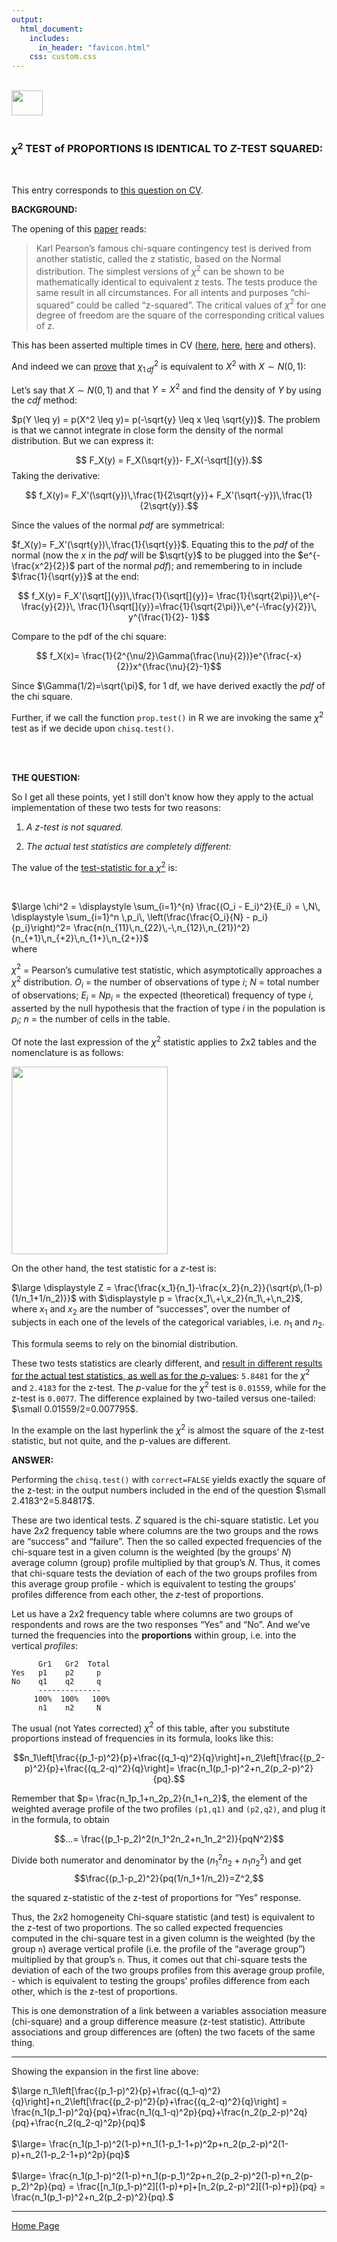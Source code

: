```yaml
---
output: 
  html_document:
    includes:
      in_header: "favicon.html" 
    css: custom.css
---
```


<br>
<a href="http://rinterested.github.io/statistics/index.html">
<img HEIGHT="40" WIDTH="50" src="https://cloud.githubusercontent.com/assets/9312897/10556783/a27a26fa-745c-11e5-9b1a-2d5bd737387a.PNG"></a>
<br><br>


### $\chi^2$ TEST of PROPORTIONS IS IDENTICAL TO $Z$-TEST SQUARED:
<br>

This entry corresponds to [this question on CV](http://stats.stackexchange.com/q/173415/67822).

**BACKGROUND:** 

The opening of this [paper][1] reads:

>Karl Pearson’s famous chi-square contingency test is derived from another statistic, called the z statistic, based on the Normal distribution. The simplest versions of $\chi^2$ can be shown to be mathematically identical to equivalent z tests. The tests produce the same result in all circumstances. For all intents and purposes “chi-squared” could be called “z-squared”. The critical values of $\chi^2$ for one degree of freedom are the square of the corresponding critical values of z.

This has been asserted multiple times in CV ([here][2], [here][3], [here][4] and others).

And indeed we can [prove][5] that $\chi^2_{1\,df}$ is equivalent to $X^2$ with $X\sim N(0,1)$:

Let's say that $X \sim N(0,1)$ and that $Y=X^2$ and find the density of $Y$ by using the $cdf$ method:

$p(Y \leq y) = p(X^2 \leq y)= p(-\sqrt{y} \leq x \leq \sqrt{y})$. The problem is that we cannot integrate in close form the density of the normal distribution. But we can express it:

$$ F_X(y) = F_X(\sqrt{y})- F_X(-\sqrt[]{y}).$$ Taking the derivative:

$$ f_X(y)= F_X'(\sqrt{y})\,\frac{1}{2\sqrt{y}}+
F_X'(\sqrt{-y})\,\frac{1}{2\sqrt{y}}.$$

Since the values of the normal $pdf$ are symmetrical:

$f_X(y)= F_X'(\sqrt{y})\,\frac{1}{\sqrt{y}}$. Equating this to the $pdf$ of the normal (now the $x$ in the $pdf$ will be $\sqrt{y}$ to be plugged into the $e^{-\frac{x^2}{2}}$ part of the normal $pdf$); and remembering to in include $\frac{1}{\sqrt{y}}$ at the end:

$$ f_X(y)= 
F_X'(\sqrt[]{y})\,\frac{1}{\sqrt[]{y}}=
\frac{1}{\sqrt{2\pi}}\,e^{-\frac{y}{2}}\,
\frac{1}{\sqrt[]{y}}=\frac{1}{\sqrt{2\pi}}\,e^{-\frac{y}{2}}\,
y^{\frac{1}{2}- 1}$$

Compare to the pdf of the chi square:

$$ f_X(x)= \frac{1}{2^{\nu/2}\Gamma(\frac{\nu}{2})}e^{\frac{-x}{2}}x^{\frac{\nu}{2}-1}$$

Since $\Gamma(1/2)=\sqrt{\pi}$, for $1$ df, we have derived exactly the $pdf$ of the chi square.

Further, if we call the function `prop.test()` in R we are invoking the same $\chi^2$ test as if we decide upon `chisq.test()`.

<br><br>

**THE QUESTION:**

So I get all these points, yet I still don't know how they apply to the actual implementation of these two tests for two reasons:

1. *A z-test is not squared.*

2. *The actual test statistics are completely different:*

The value of the [test-statistic for a $\chi^2$][6] is:

<br>

$\large \chi^2 = \displaystyle \sum_{i=1}^{n} \frac{(O_i - E_i)^2}{E_i} =  \,N\, \displaystyle \sum_{i=1}^n \,p_i\, \left(\frac{\frac{O_i}{N} - p_i}{p_i}\right)^2= \frac{n(n_{11}\,n_{22}\,-\,n_{12}\,n_{21})^2}{n_{+1}\,n_{+2}\,n_{1+}\,n_{2+}}$
<br>
where

$\chi^2$ = Pearson's cumulative test statistic, which asymptotically approaches a $\chi^2$ distribution. $O_i$ = the number of observations of type $i$; $N$ = total number of observations; $E_i$ = $N p_i$ = the expected (theoretical) frequency of type $i$, asserted by the null hypothesis that the fraction of type $i$ in the population is  $p_i$;
$n$ = the number of cells in the table.

Of note the last expression of the $\chi^2$ statistic applies to $2$x$2$ tables and the nomenclature is as follows:

<img HEIGHT="300" WIDTH="250" src="https://cloud.githubusercontent.com/assets/9312897/10680565/dfa1fd78-78ee-11e5-9390-fb63f6c7272d.png"></a>


On the other hand, the test statistic for a $z$-test is:

$\large \displaystyle Z = \frac{\frac{x_1}{n_1}-\frac{x_2}{n_2}}{\sqrt{p\,(1-p)(1/n_1+1/n_2)}}$ with $\displaystyle p = \frac{x_1\,+\,x_2}{n_1\,+\,n_2}$, where $x_1$ and $x_2$ are the number of "successes", over the number of subjects in each one of the levels of the categorical variables, i.e. $n_1$ and $n_2$.

This formula seems to rely on the binomial distribution.

These two tests statistics are clearly different, and [result in different results for the actual test statistics, as well as for the *p*-values][7]: `5.8481` for the $\chi^2$ and `2.4183` for the z-test. The *p*-value for the $\chi^2$ test is `0.01559`, while for the z-test is `0.0077`. The difference explained by two-tailed versus one-tailed: $\small 0.01559/2=0.007795$.

In the example on the last hyperlink the $\chi^2$ is almost the square of the z-test statistic, but not quite, and the p-values are different.

**ANSWER:**

Performing the `chisq.test()` with `correct=FALSE` yields exactly the square of the z-test: in the output numbers included in the end of the question $\small 2.4183^2=5.84817$.

These are two identical tests. $Z$ squared is the chi-square statistic. Let you have $2x2$ frequency table where columns are the two groups and the rows are "success" and "failure". Then the so called expected frequencies of the chi-square test in a given column is the weighted (by the groups' $N$) average column (group) profile multiplied by that group's $N$. Thus, it comes that chi-square tests the deviation of each of the two groups profiles from this average group profile - which is equivalent to testing the groups' profiles difference from each other, the $z$-test of proportions.

Let us have a $2x2$ frequency table where columns are two groups of respondents and rows are the two responses "Yes" and "No". And we've turned the frequencies into the **proportions** within group, i.e. into the vertical _profiles_:

          Gr1   Gr2  Total
    Yes   p1    p2     p
    No    q1    q2     q
          --------------
         100%  100%   100%
          n1    n2     N

The usual (not Yates corrected) $\chi^2$ of this table, after you substitute proportions instead of frequencies in its formula, looks like this:

$$n_1\left[\frac{(p_1-p)^2}{p}+\frac{(q_1-q)^2}{q}\right]+n_2\left[\frac{(p_2-p)^2}{p}+\frac{(q_2-q)^2}{q}\right]= \frac{n_1(p_1-p)^2+n_2(p_2-p)^2}{pq}.$$

Remember that $p= \frac{n_1p_1+n_2p_2}{n_1+n_2}$, the element of the weighted average profile of the two profiles `(p1,q1)` and `(p2,q2)`, and plug it in the formula, to obtain

$$...= \frac{(p_1-p_2)^2(n_1^2n_2+n_1n_2^2)}{pqN^2}$$

Divide both numerator and denominator by the $(n_1^2n_2+n_1n_2^2)$ and get $$\frac{(p_1-p_2)^2}{pq(1/n_1+1/n_2)}=Z^2,$$

the squared z-statistic of the z-test of proportions for "Yes" response.

Thus, the $2x2$ homogeneity Chi-square statistic (and test) is equivalent to the z-test of two proportions. The so called expected frequencies computed in the chi-square test in a given column is the weighted (by the group `n`) average vertical profile (i.e. the profile of the "average group") multiplied by that group's `n`. Thus, it comes out that chi-square tests the deviation of each of the two groups profiles from this average group profile, - which is equivalent to testing the groups' profiles difference from each other, which is the z-test of proportions.

This is one demonstration of a link between a variables association measure (chi-square) and a group difference measure (z-test statistic). Attribute associations and group differences are (often) the two facets of the same thing.

----------

Showing the expansion in the first line above:

$\large n_1\left[\frac{(p_1-p)^2}{p}+\frac{(q_1-q)^2}{q}\right]+n_2\left[\frac{(p_2-p)^2}{p}+\frac{(q_2-q)^2}{q}\right] = \frac{n_1(p_1-p)^2q}{pq}+\frac{n_1(q_1-q)^2p}{pq}+\frac{n_2(p_2-p)^2q}{pq}+\frac{n_2(q_2-q)^2p}{pq}$ 
<br><br>
$\large= \frac{n_1(p_1-p)^2(1-p)+n_1(1-p_1-1+p)^2p+n_2(p_2-p)^2(1-p)+n_2(1-p_2-1+p)^2p}{pq}$ 
<br><br>
$\large= \frac{n_1(p_1-p)^2(1-p)+n_1(p-p_1)^2p+n_2(p_2-p)^2(1-p)+n_2(p-p_2)^2p}{pq} = \frac{[n_1(p_1-p)^2][(1-p)+p]+[n_2(p_2-p)^2][(1-p)+p]}{pq} = \frac{n_1(p_1-p)^2+n_2(p_2-p)^2}{pq}.$



  [1]: https://www.google.com/url?sa=t&rct=j&q=&esrc=s&source=web&cd=1&cad=rja&uact=8&ved=0CB4QFjAAahUKEwiy8-rihYfIAhUGGz4KHY1PALw&url=http%3A%2F%2Fwww.ucl.ac.uk%2Fenglish-usage%2Fstaff%2Fsean%2Fresources%2Fz-squared.pdf&usg=AFQjCNHqfu33W1utxdJyKzYV9NZKR1z8XA&sig2=H5Pm5OzMTyQeeAOl3dbmPg
  [2]: http://stats.stackexchange.com/a/2443/67822
  [3]: http://stats.stackexchange.com/a/108566/67822
  [4]: http://stats.stackexchange.com/a/158480/67822
  [5]: http://math.stackexchange.com/q/1384338/152225
  [6]: https://en.wikipedia.org/wiki/Pearson%27s_chi-squared_test
  [7]: http://stats.stackexchange.com/a/167988/67822
  
---

<a href="http://rinterested.github.io/statistics/index.html">Home Page</a>